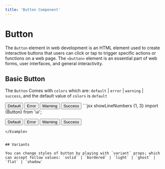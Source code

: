 ```yaml
---
title: 'Button Component'
---
```



# Button

The `Button` element in web development is an HTML element used to create interactive buttons that users can click or tap to trigger specific actions or functions on a web page. The `<button>` element is an essential part of web forms, user interfaces, and general interactivity.

## Basic Button

The `Button` Comes with `colors` which are: `default` | `error` | `warning` | `success`, and the default value of `colors` is `default`

<Example>
  <Preview className='flex flex-row gap-10'>
    <Button color='default'>Default</Button>
    <Button color='error'>Error</Button>
    <Button color='warning'>Warning</Button>
    <Button color='success'>Success</Button>
  </Preview>
  ```jsx showLineNumbers {1, 3}
  import {Button} from 'ui';

  <Button color='default'>Default</Button>
  <Button color='error'>Error</Button>
  <Button color='warning'>Warning</Button>
  <Button color='success'>Success</Button>
  ```
</Example>


## Variants

You can change styles of button by playing with `variant` props; which can accept follow values: `solid` | `bordered` | `light` | `ghost` | `flat` | `shadow`